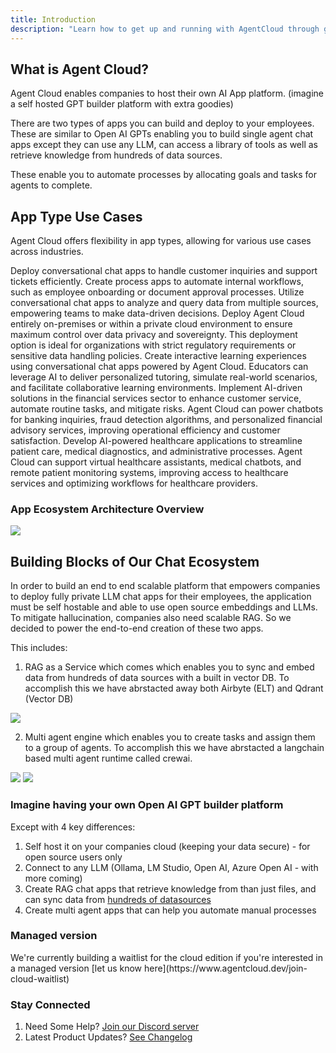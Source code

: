 ```yaml
---
title: Introduction
description: "Learn how to get up and running with AgentCloud through guides, tutorials and platform resources."
---
```


## What is Agent Cloud?

Agent Cloud enables companies to host their own AI App platform. (imagine a self hosted GPT builder platform with extra goodies)

There are two types of apps you can build and deploy to your employees.
<CardGroup cols={2}>
<Card title="Conversational Chat Apps" icon="link" iconType="duotone" color="#ca8b04">
    These are similar to Open AI GPTs enabling you to build single agent chat apps except they can use any LLM, can access a library of tools as well as retrieve knowledge from hundreds of data sources.
</Card>

<Card title="Process Apps" icon="link" iconType="duotone" color="#ca8b04">
    These enable you to automate processes by allocating goals and tasks for agents to complete.
</Card>
</CardGroup>

## App Type Use Cases

Agent Cloud offers flexibility in app types, allowing for various use cases across industries.

<Accordion title="Customer Support">
    Deploy conversational chat apps to handle customer inquiries and support tickets efficiently.
</Accordion>

<Accordion title="Internal Knowledge Base">
    Create process apps to automate internal workflows, such as employee onboarding or document approval processes.
</Accordion>

<Accordion title="Data Analysis">
    Utilize conversational chat apps to analyze and query data from multiple sources, empowering teams to make data-driven decisions.
</Accordion>

<Accordion title="Fully Local Deployment">
    Deploy Agent Cloud entirely on-premises or within a private cloud environment to ensure maximum control over data privacy and sovereignty. This deployment option is ideal for organizations with strict regulatory requirements or sensitive data handling policies.
</Accordion>

<Accordion title="Education and Training">
    Create interactive learning experiences using conversational chat apps powered by Agent Cloud. Educators can leverage AI to deliver personalized tutoring, simulate real-world scenarios, and facilitate collaborative learning environments.
</Accordion>

<Accordion title="Financial Services">
    Implement AI-driven solutions in the financial services sector to enhance customer service, automate routine tasks, and mitigate risks. Agent Cloud can power chatbots for banking inquiries, fraud detection algorithms, and personalized financial advisory services, improving operational efficiency and customer satisfaction.
</Accordion>

<Accordion title="Healthcare Solutions">
    Develop AI-powered healthcare applications to streamline patient care, medical diagnostics, and administrative processes. Agent Cloud can support virtual healthcare assistants, medical chatbots, and remote patient monitoring systems, improving access to healthcare services and optimizing workflows for healthcare providers.
</Accordion>


### App Ecosystem Architecture Overview

<Frame caption="Organizational and Functional Map">
    <img src="/images/concepts1.svg" />
</Frame>


## Building Blocks of Our Chat Ecosystem

In order to build an end to end scalable platform that empowers companies to deploy fully private LLM chat apps for their employees,
the application must be self hostable and able to use open source embeddings and LLMs.
To mitigate hallucination, companies also need scalable RAG.
So we decided to power the end-to-end creation of these two apps.

This includes:

1. RAG as a Service which comes which enables you to sync and embed data from hundreds of data sources with a built in vector DB.
   To accomplish this we have abrstacted away both Airbyte (ELT) and Qdrant (Vector DB)
<Frame>
    <img src="/images/our-stack.jpg" />
</Frame>

2. Multi agent engine which enables you to create tasks and assign them to a group of agents.
   To accomplish this we have abrstacted a langchain based multi agent runtime called crewai.

<Frame>
    <img src="/images/cs_agent1.png" />
</Frame>

<Frame>
    <img src="/images/cs_agent2.png" />
</Frame>

### Imagine having your own Open AI GPT builder platform

Except with 4 key differences:

1. Self host it on your companies cloud (keeping your data secure) - for open source users only
2. Connect to any LLM (Ollama, LM Studio, Open AI, Azure Open AI - with more coming)
3. Create RAG chat apps that retrieve knowledge from than just files, and can sync data from [hundreds of datasources](https://agentcloud.dev/integrations)
4. Create multi agent apps that can help you automate manual processes

### Managed version

<Info>
    We're currently building a waitlist for the cloud edition if you're interested in a managed version [let us know here](https://www.agentcloud.dev/join-cloud-waitlist)
</Info>


### Stay Connected

1. Need Some Help? [Join our Discord server](https://discord.gg/4WBdXsyJzN)
2. Latest Product Updates? [See Changelog](https://github.com/rnadigital/agentcloud/blob/master/CHANGELOG.md)
